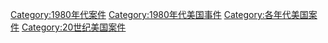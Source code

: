 [[Category:1980年代案件|Category:1980年代案件]]
[[Category:1980年代美国事件|Category:1980年代美国事件]]
[[Category:各年代美国案件|Category:各年代美国案件]]
[[Category:20世纪美国案件|Category:20世纪美国案件]]